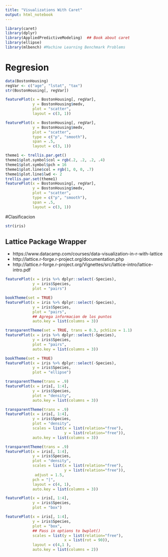 ```yaml
---
title: "Visualizations With Caret"
output: html_notebook
---
```



```r
library(caret)
library(dplyr)
library(AppliedPredictiveModeling)  ## Book about caret
library(ellipse)
library(mlbench) #Machine Learning Benchmark Problems
```

# Regresion

```r
data(BostonHousing)
regVar <- c("age", "lstat", "tax")
str(BostonHousing[, regVar])
```


```r
featurePlot(x = BostonHousing[, regVar], 
            y = BostonHousing$medv, 
            plot = "scatter", 
            layout = c(3, 1))
```

```r
featurePlot(x = BostonHousing[, regVar], 
            y = BostonHousing$medv, 
            plot = "scatter",
            type = c("p", "smooth"),
            span = .5,
            layout = c(3, 1))
```


```r
theme1 <- trellis.par.get()
theme1$plot.symbol$col = rgb(.2, .2, .2, .4)
theme1$plot.symbol$pch = 16
theme1$plot.line$col = rgb(1, 0, 0, .7)
theme1$plot.line$lwd <- 2
trellis.par.set(theme1)
featurePlot(x = BostonHousing[, regVar], 
            y = BostonHousing$medv, 
            plot = "scatter",
            type = c("p", "smooth"),
            span = .5,
            layout = c(3, 1))
```



#Clasificacion

```r
str(iris)
```

## Lattice Package Wrapper

* https://www.datacamp.com/courses/data-visualization-in-r-with-lattice
* http://lattice.r-forge.r-project.org/documentation.php
* http://lattice.r-forge.r-project.org/Vignettes/src/lattice-intro/lattice-intro.pdf



```r
featurePlot(x = iris %>% dplyr::select(-Species), 
            y = iris$Species, 
            plot = "pairs")
```


```r
bookTheme(set = TRUE)
featurePlot(x = iris %>% dplyr::select(-Species), 
            y = iris$Species, 
            plot = "pairs",
            ## Agrega informacion de los puntos
            auto.key = list(columns = 3))
```

```r
transparentTheme(set = TRUE, trans = 0.3, pchSize = 1.1)
featurePlot(x = iris %>% dplyr::select(-Species), 
            y = iris$Species, 
            plot = "pairs",
            auto.key = list(columns = 3))
```

```r
bookTheme(set = TRUE)
featurePlot(x = iris %>% dplyr::select(-Species), 
            y = iris$Species, 
            plot = "ellipse")
```


```r
transparentTheme(trans = .9)
featurePlot(x = iris[, 1:4], 
            y = iris$Species,
            plot = "density", 
            auto.key = list(columns = 3))
```


```r
transparentTheme(trans = .9)
featurePlot(x = iris[, 1:4], 
            y = iris$Species,
            plot = "density", 
            scales = list(x = list(relation="free"), 
                          y = list(relation="free")),
            auto.key = list(columns = 3))
```

```r
transparentTheme(trans = .9)
featurePlot(x = iris[, 1:4], 
            y = iris$Species,
            plot = "density", 
            scales = list(x = list(relation="free"), 
                          y = list(relation="free")),
             adjust = 1.5,
            pch = "|", 
            layout = c(4, 1),
            auto.key = list(columns = 3))
```



```r
featurePlot(x = iris[, 1:4], 
            y = iris$Species, 
            plot = "box")
```

```r
featurePlot(x = iris[, 1:4], 
            y = iris$Species, 
            plot = "box", 
            ## Pass in options to bwplot() 
            scales = list(y = list(relation="free"),
                          x = list(rot = 90)),  
            layout = c(4,1 ), 
            auto.key = list(columns = 2))
```

